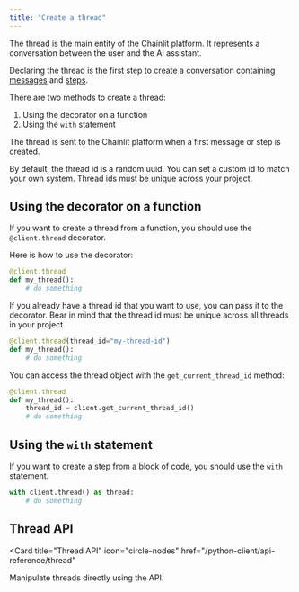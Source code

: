 ```yaml
---
title: "Create a thread"
---
```


The thread is the main entity of the Chainlit platform. It represents a conversation between the user and the AI assistant.

Declaring the thread is the first step to create a conversation containing [messages](/python-client/usage/create-a-message) and [steps](/python-client/usage/create-a-step).

There are two methods to create a thread:

1. Using the decorator on a function
2. Using the `with` statement

The thread is sent to the Chainlit platform when a first message or step is created.

By default, the thread id is a random uuid. You can set a custom id to match your own system. Thread ids must be unique across your project.

## Using the decorator on a function

If you want to create a thread from a function, you should use the `@client.thread` decorator.

Here is how to use the decorator:

```python
@client.thread
def my_thread():
    # do something
```

If you already have a thread id that you want to use, you can pass it to the decorator. Bear in mind that the thread id must be unique across all threads in your project.

```python
@client.thread(thread_id="my-thread-id")
def my_thread():
    # do something
```

You can access the thread object with the `get_current_thread_id` method:

```python
@client.thread
def my_thread():
    thread_id = client.get_current_thread_id()
    # do something
```

## Using the `with` statement

If you want to create a step from a block of code, you should use the `with` statement.

```python
with client.thread() as thread:
    # do something
```

## Thread API

<Card
  title="Thread API"
  icon="circle-nodes"
  href="/python-client/api-reference/thread"
>
  Manipulate threads directly using the API.
</Card>
